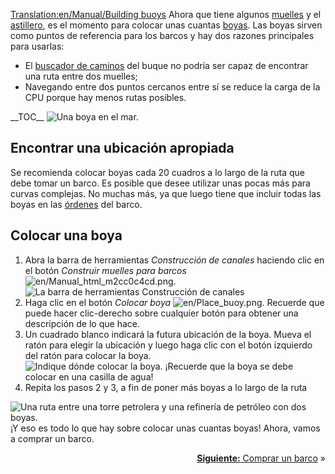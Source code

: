 [[Translation:en/Manual/Building buoys]]
{{es/Tutorial}}
Ahora que tiene algunos [[es/Manual/Construir muelles|muelles]] y el [[es/Manual/Construir astilleros|astillero]], es el momento para colocar unas cuantas [[es/Boyas|boyas]]. Las boyas sirven como puntos de referencia para los barcos y hay dos razones principales para usarlas:
* El [[es/buscador de caminos|buscador de caminos]] del buque no podría ser capaz de encontrar una ruta entre dos muelles;
* Navegando entre dos puntos cercanos entre sí se reduce la carga de la CPU porque hay menos rutas posibles.
__TOC__
[[File:es/Buoy.png|left|frame|Una boya en el mar.]]
==Encontrar una ubicación apropiada==
Se recomienda colocar boyas cada 20 cuadros a lo largo de la ruta que debe tomar un barco. Es posible que desee utilizar unas pocas más para curvas complejas. No muchas más, ya que luego tiene que incluir todas las boyas en las [[es/Manual/Órdenes|órdenes]] del barco.

<div style="clear:left"></div>

==Colocar una boya==
# Abra la barra de herramientas ''Construcción de canales'' haciendo clic en el botón ''Construir muelles para barcos'' [[File:en/Manual html m2cc0c4cd.png]].<br/>[[File:es/Dock toolbar.png|frame|none|La barra de herramientas Construcción de canales]]
# Haga clic en el botón ''Colocar boya'' [[File:en/Place buoy.png]]. Recuerde que puede hacer clic-derecho sobre cualquier botón para obtener una descripción de lo que hace.
# Un cuadrado blanco indicará la futura ubicación de la boya. Mueva el ratón para elegir la ubicación y luego haga clic con el botón izquierdo del ratón para colocar la boya.<br/>[[File:en/Placing-buoy-1.png|frame|none|Indique dónde colocar la boya. ¡Recuerde que la boya se debe colocar en una casilla de agua!]]
# Repita los pasos 2 y 3, a fin de poner más boyas a lo largo de la ruta

[[File:es/Placing-buoy-2.png|frame|right|Una ruta entre una [[es/Torre petrolera|torre petrolera]] y una [[es/Refinería|refinería de petróleo]] con dos boyas.]]
¡Y eso es todo lo que hay sobre colocar unas cuantas boyas! Ahora, vamos a comprar un barco.

<span style="float: right">[[es/Manual/Comprar barcos|'''Siguiente:''' Comprar un barco]] &raquo;</span>
